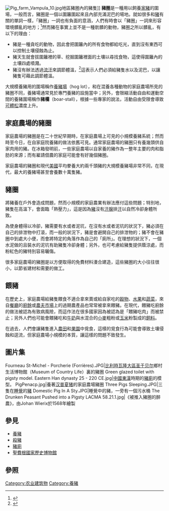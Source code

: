 [[File:Pig_farm_Vampula_10.jpg|thumb]]{{le|萬普拉|Vampula}}地區豬圈內的豬隻]]
'''豬圈'''是一種用以飼養[[家豬|家豬]]的圍場，一般而言，豬圈是一個以圍籬圍起來且內部充滿泥巴的場地。就如很多和[[豬|豬]]有關的單詞一樣，「豬圈」一詞也有負面的意涵，人們有時會以「豬圈」一詞來形容環境髒亂的地方；<ref>{{cite web|title=教育部重編國語辭典修訂本|url=http://dict.revised.moe.edu.tw/cgi-bin/cbdic/gsweb.cgi?o=dcbdic&searchid=Z00000118142|accessdate=2020-09-03|work=教育部重編國語辭典修訂本}}</ref>然而豬在事實上並不是一種骯髒的動物，豬圈之所以髒亂，有以下的理由：

* 豬是一種貪吃的動物，因此會把圍籬內的所有食物都給吃光，直到沒有東西可以控制土壤侵蝕為止。
* 豬天生就會拔圍籬裡的草、挖掘圍籬裡面的土壤以尋找食物，這使得圍籬內的土壤四處噴濺。
* 豬沒有辦法透過[[流汗|流汗]]來調節體溫，<ref>{{cite journal|last=Bracke|first=M.B.M.|title=Review of wallowing in pigs: Description of the behaviour and its motivational basis|journal=Applied Animal Behaviour Science|date=June 2011|volume=132|issue=1|pages=1–13|url=http://www.journals.elsevierhealth.com/periodicals/applan/article/S0168-1591(11)00021-9/abstract|doi=10.1016/j.applanim.2011.01.002}}</ref>這表示人們必須給豬隻水以及泥巴，以讓豬隻可藉此調節體溫。

大規模養豬用的圍場稱作[[養豬場|養豬場]]（hog lot），和在混養各種動物的家庭農場所見的豬圈不同，養豬場通常見於專門養豬的設施當中；另外，會限縮活動自由和運動空間的養豬圍場稱作'''豬欄'''（boar-stall），根據一些專家的說法，活動自由受限會導致[[可體松|可體松]]濃度上升。

==家庭農場的豬圈==
家庭農場的豬圈是在二十世紀早期時，在家庭農場上可見的小規模養豬系統；然而時至今日，在自家庭院養豬的做法依舊可見。通常家庭農場的豬圈只有養幾頭供自家肉用的豬。在冰箱發明前，一些家庭農場以自家養的豬作為一整年主要的肉和脂肪的來源；而有雇請佃農的家庭可能會有好幾個豬圈。

家庭農場的豬圈和現代[[美國|美國]]平均豢養大約兩千頭豬的大規模養豬場非常不同，在現代，最大的養豬場甚至會養數十萬隻豬。

==豬圈==
將豬養在戶外會造成問題，然而小規模的家庭農業有辦法應付這些問題；特別地，豬隻在高溫下，會面臨「熱壓力」，這是因為[[豬|豬]]沒有[[汗腺|汗腺]]排[[汗|汗]]以自然冷卻身體所致。

為使身體得以冷卻，豬需要有水或者泥坑，在沒有水或者泥坑的狀況下，豬必須在自己的排泄物中打滾，而一般的狀況下，豬是會避開自己的排泄物的；豬不會在豬圈中到處大小便，而會將特定的角落作為自己的「廁所」。在理想的狀況下，一個水泥做的且裝水的泥坑有助豬隻冷卻身體；另外，也可考慮給豬隻提供蔭涼處，而粉紅色的豬特別容易曬傷。

很多家庭農場的豬圈是以方便取得的免費材料湊合建造，這些豬圈的大小往往很小，以節省建材和需要的做工。

==餵豬==
在歷史上，家庭農場給豬隻餵食不適合拿來賣或給自家吃的[[穀物|穀物]]、[[水果|水果]]和[[蔬菜|蔬菜]]，來自[[餐廳|餐廳]]的[[廚餘|廚餘]]或[[農夫市場|農夫市場]]上的過期農產品也常常被拿來餵豬。在現代，餵豬吃廚餘的做法被認為有致病風險，而這作法在很多國家因為被認為是「餵豬吃肉」而被禁止；另外人們也可能會餵豬吃和[[牛奶|牛奶]]與水混合的[[小麥|小麥]]粗粉或[[玉米|玉米]]粉製成的[[飼料|飼料]]。

在過去，人們會讓豬隻進入[[農田|農田]]和[[果園|果園]]中覓食，這樣的覓食行為可能會導致土壤侵蝕和逕流，但家庭農場小規模的本質，讓這樣的問題不致發生。

==圖片集==
<gallery>
Fourneau St-Michel - Porcherie (Forrières).JPG|[[比利時|比利時]][[瓦隆大區|瓦隆大區]][[圣于贝尔|圣于贝尔]]鄉村生活博物館（Museum of Country Life）裏的豬圈
Green glazed toilet with pigsty model. Eastern Han dynasty 25 - 220 CE.jpg|[[中國|中國]][[東漢|東漢]]時期的[[豬廁|豬廁]]的模型。
PigPenacp.jpg|養著[[汉普夏猪|汉普夏猪]]的家庭農場豬圈
Three Pigs Sleeping.JPG|三隻在[[睡覺|睡覺]]的[[豬|豬]]
Domestic Pig In A Sty.JPG|睡覺中的豬，一旁有一個污水桶
The Drunken Peasant Pushed into a Pigsty LACMA 58.21.1.jpg|《被推入豬圈的醉農》，由Johan Wierix於1568年繪製
</gallery>

==參見==
* [[養豬|養豬]]
* [[殺豬|殺豬]]
* [[豬廁|豬廁]]
* [[聖費根國家歷史博物館|聖費根國家歷史博物館]]

==參照==
{{reflist}}

[[Category:农业建筑物|Category:农业建筑物]]
[[Category:養豬|Category:養豬]]